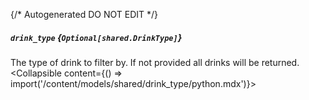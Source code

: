 {/* Autogenerated DO NOT EDIT  */}

##### `drink_type` *{`Optional[shared.DrinkType]`}*
The type of drink to filter by. If not provided all drinks will be returned.
<Collapsible content={() => import('/content/models/shared/drink_type/python.mdx')}>
</Collapsible>

